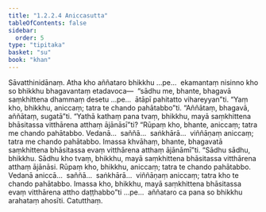```yaml
---
title: "1.2.2.4 Aniccasutta"
tableOfContents: false
sidebar:
  order: 5
type: "tipitaka"
basket: "su"
book: "khan"
---
```



<DynamicBreadcrumb />

<Division number="66" book="khan">

<Paragraph number="352" book="khan">
Sāvatthinidānaṃ. Atha kho aññataro bhikkhu …pe…  ekamantaṃ nisinno kho so bhikkhu bhagavantaṃ etadavoca—  “sādhu me, bhante, bhagavā saṃkhittena dhammaṃ desetu …pe…  ātāpī pahitatto vihareyyan”ti. “Yaṃ kho, bhikkhu, aniccaṃ; tatra te chando pahātabbo”ti. “Aññātaṃ, bhagavā, aññātaṃ, sugatā”ti.
</Paragraph>

<Paragraph number="353" book="khan">
“Yathā kathaṃ pana tvaṃ, bhikkhu, mayā saṃkhittena bhāsitassa vitthārena atthaṃ ājānāsī”ti? “Rūpaṃ kho, bhante, aniccaṃ; tatra me chando pahātabbo. Vedanā…  saññā…  saṅkhārā…  viññāṇaṃ aniccaṃ; tatra me chando pahātabbo. Imassa khvāhaṃ, bhante, bhagavatā saṃkhittena bhāsitassa evaṃ vitthārena atthaṃ ājānāmī”ti.
</Paragraph>

<Paragraph number="354" book="khan">
“Sādhu sādhu, bhikkhu. Sādhu kho tvaṃ, bhikkhu, mayā saṃkhittena bhāsitassa vitthārena atthaṃ ājānāsi. Rūpaṃ kho, bhikkhu, aniccaṃ; tatra te chando pahātabbo. Vedanā aniccā…  saññā…  saṅkhārā…  viññāṇaṃ aniccaṃ; tatra kho te chando pahātabbo. Imassa kho, bhikkhu, mayā saṃkhittena bhāsitassa evaṃ vitthārena attho daṭṭhabbo”ti …pe…  aññataro ca pana so bhikkhu arahataṃ ahosīti.

</Paragraph>
</Division>

<Paragraph number="355" type="center" book="khan">
Catutthaṃ.
</Paragraph>